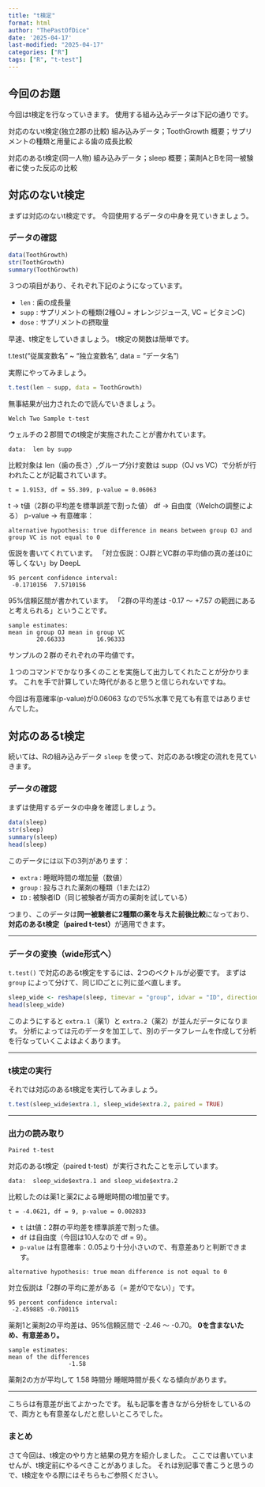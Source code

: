 ```yaml
---
title: "t検定"
format: html
author: "ThePastOfDice"
date: '2025-04-17'
last-modified: "2025-04-17"
categories: ["R"]
tags: ["R", "t-test"]
---
```



## 今回のお題

今回はt検定を行なっていきます。
使用する組み込みデータは下記の通りです。

対応のないt検定(独立2郡の比較)
組み込みデータ；ToothGrowth
概要；サプリメントの種類と用量による歯の成長比較

対応のあるt検定(同一人物)
組み込みデータ；sleep
概要；薬剤AとBを同一被験者に使った反応の比較

## 対応のないt検定

まずは対応のないt検定です。
今回使用するデータの中身を見ていきましょう。

### データの確認

```r
data(ToothGrowth)
str(ToothGrowth)
summary(ToothGrowth)
```

３つの項目があり、それぞれ下記のようになっています。

 - `len` : 歯の成長量
 - `supp` : サプリメントの種類(2種OJ = オレンジジュース, VC = ビタミンC)
 - `dose` : サプリメントの摂取量

早速、t検定をしていきましょう。
t検定の関数は簡単です。

t.test("従属変数名" ~ "独立変数名", data = "データ名")

実際にやってみましょう。

```r
t.test(len ~ supp, data = ToothGrowth)
```

無事結果が出力されたので読んでいきましょう。

```
Welch Two Sample t-test
```
ウェルチの２郡間でのt検定が実施されたことが書かれています。

```
data:  len by supp
```

比較対象は len（歯の長さ）,グループ分け変数は supp（OJ vs VC）で分析が行われたことが記載されています。

```
t = 1.9153, df = 55.309, p-value = 0.06063
```

t -> t値（2群の平均差を標準誤差で割った値）
df -> 自由度（Welchの調整による）
p-value -> 有意確率：

```
alternative hypothesis: true difference in means between group OJ and group VC is not equal to 0
```

仮説を書いてくれています。
「対立仮説：OJ群とVC群の平均値の真の差は0に等しくない」by DeepL


```
95 percent confidence interval:
 -0.1710156  7.5710156
```

95%信頼区間が書かれています。
「2群の平均差は -0.17 〜 +7.57 の範囲にあると考えられる」ということです。

```
sample estimates:
mean in group OJ mean in group VC 
        20.66333         16.96333 
```

サンプルの２群のそれぞれの平均値です。


１つのコマンドでかなり多くのことを実施して出力してくれたことが分かります。
これを手で計算していた時代があると思うと信じられないですね。

今回は有意確率(p-value)が0.06063 なので5%水準で見ても有意ではありませんでした。


## 対応のあるt検定

続いては、Rの組み込みデータ `sleep` を使って、対応のあるt検定の流れを見ていきます。

### データの確認
まずは使用するデータの中身を確認しましょう。

```r
data(sleep)
str(sleep)
summary(sleep)
head(sleep)
```

このデータには以下の3列があります：

- `extra` : 睡眠時間の増加量（数値）
- `group` : 投与された薬剤の種類（1または2）
- `ID` : 被験者ID（同じ被験者が両方の薬剤を試している）

つまり、このデータは**同一被験者に2種類の薬を与えた前後比較**になっており、**対応のあるt検定（paired t-test）**が適用できます。

---

### データの変換（wide形式へ）
`t.test()` で対応のあるt検定をするには、2つのベクトルが必要です。
まずは `group` によって分けて、同じIDごとに列に並べ直します。

```r
sleep_wide <- reshape(sleep, timevar = "group", idvar = "ID", direction = "wide")
head(sleep_wide)
```

このようにすると `extra.1`（薬1）と `extra.2`（薬2）が並んだデータになります。
分析によっては元のデータを加工して、別のデータフレームを作成して分析を行なっていくこよはよくあります。

---

### t検定の実行
それでは対応のあるt検定を実行してみましょう。

```r
t.test(sleep_wide$extra.1, sleep_wide$extra.2, paired = TRUE)
```

---

### 出力の読み取り

```
Paired t-test
```
対応のあるt検定（paired t-test）が実行されたことを示しています。

```
data:  sleep_wide$extra.1 and sleep_wide$extra.2
```
比較したのは薬1と薬2による睡眠時間の増加量です。

```
t = -4.0621, df = 9, p-value = 0.002833
```
- `t` はt値：2群の平均差を標準誤差で割った値。
- `df` は自由度（今回は10人なので df = 9）。
- `p-value` は有意確率：0.05より十分小さいので、有意差ありと判断できます。

```
alternative hypothesis: true mean difference is not equal to 0
```
対立仮説は「2群の平均に差がある（= 差が0でない）」です。

```
95 percent confidence interval:
 -2.459885 -0.700115
```
薬剤1と薬剤2の平均差は、95%信頼区間で -2.46 〜 -0.70。
**0を含まないため、有意差あり。**

```
sample estimates:
mean of the differences
                 -1.58
```
薬剤2の方が平均して 1.58 時間分 睡眠時間が長くなる傾向があります。

---

こちらは有意差が出てよかったです。
私も記事を書きながら分析をしているので、両方とも有意差なしだと悲しいところでした。

### まとめ

さて今回は、t検定のやり方と結果の見方を紹介しました。
ここでは書いていませんが、t検定前にやるべきことがありました。
それは別記事で書こうと思うので、t検定をやる際にはそちらもご参照ください。

